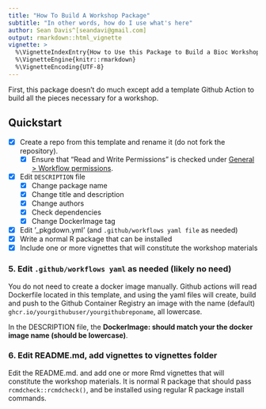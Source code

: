 ```yaml
---
title: "How To Build A Workshop Package"
subtitle: "In other words, how do I use what's here"
author: Sean Davis^[seandavi@gmail.com]
output: rmarkdown::html_vignette
vignette: >
  %\VignetteIndexEntry{How to Use this Package to Build a Bioc Workshop}
  %\VignetteEngine{knitr::rmarkdown}
  %\VignetteEncoding{UTF-8}
---
```


First, this package doesn't do much except add a template Github Action to
build all the pieces necessary for a workshop.

## Quickstart

- [x] Create a repo from this template and rename it (do not fork the repository).
  - [x] Ensure that "Read and Write Permissions" is checked under [General > Workflow permissions](https://github.com/seandavi/BuildABiocWorkshop/settings/actions). 
- [X] Edit `DESCRIPTION` file
  - [x] Change package name
  - [x] Change title and description
  - [x] Change authors
  - [x] Check dependencies
  - [x] Change DockerImage tag
- [X] Edit '_pkgdown.yml' (and `.github/workflows yaml file` as needed)
- [x] Write a normal R package that can be installed
- [x] Include one or more vignettes that will constitute the workshop materials


### 5. Edit `.github/workflows yaml` as needed (likely no need)


You do not need to create a docker image manually. Github actions will read Dockerfile located in this template, and using the yaml files will create, build and push to the Github Container Registry an image with the name (default) `ghcr.io/yourgithubuser/yourgithubreponame`, all lowercase. 


In the DESCRIPTION file, the **DockerImage: should match your the docker image name (should be lowercase)**.


### 6. Edit README.md, add vignettes to vignettes folder
  
Edit the README.md. and add one or more Rmd vignettes that will constitute the workshop materials. It is normal R package that should pass `rcmdcheck::rcmdcheck()`, and be installed using regular R package install commands.  


